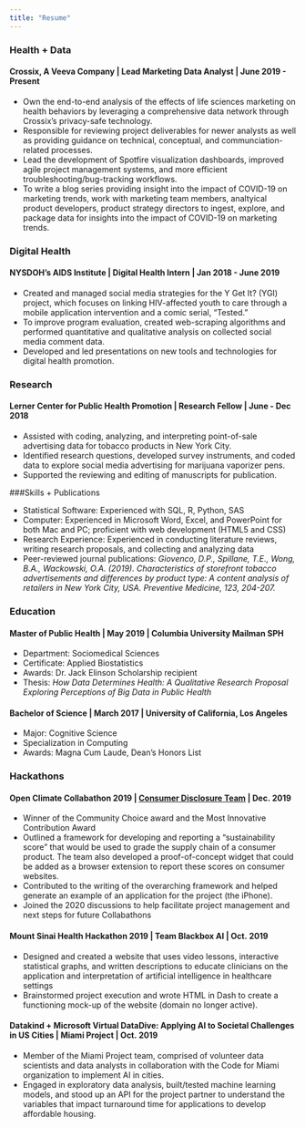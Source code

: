 ```yaml
---
title: "Resume"
---
```


### Health + Data 

#### Crossix, A Veeva Company | Lead Marketing Data Analyst | June 2019 - Present
* Own the end-to-end analysis of the effects of life sciences marketing on health behaviors by leveraging a comprehensive data network through Crossix’s privacy-safe technology.
* Responsible for reviewing project deliverables for newer analysts as well as providing guidance on technical, conceptual, and communciation-related processes.
* Lead the development of Spotfire visualization dashboards, improved agile project management systems, and more efficient troubleshooting/bug-tracking workflows.
* To write a blog series providing insight into the impact of COVID-19 on marketing trends, work with marketing team members, analtyical product developers, product strategy directors to ingest, explore, and package data for insights into the impact of COVID-19 on marketing trends.
 
### Digital Health 

#### NYSDOH's AIDS Institute | Digital Health Intern | Jan 2018 - June 2019
* Created and managed social media strategies for the Y Get It? (YGI) project, which focuses on linking HIV-affected youth to care through a mobile application intervention and a comic serial, “Tested.”    
* To improve program evaluation, created web-scraping algorithms and performed quantitative and qualitative analysis on collected social media comment data.
* Developed and led presentations on new tools and technologies for digital health promotion.

### Research 

#### Lerner Center for Public Health Promotion | Research Fellow | June - Dec 2018
* Assisted with coding, analyzing, and interpreting point-of-sale advertising data for tobacco products in New York City.
* Identified research questions, developed survey instruments, and coded data to explore social media advertising for marijuana vaporizer pens.
* Supported the reviewing and editing of manuscripts for publication.

###Skills + Publications

* Statistical Software: Experienced with SQL, R, Python, SAS
* Computer: Experienced in Microsoft Word, Excel, and PowerPoint for both Mac and PC; proficient with web development (HTML5 and CSS)
* Research Experience: Experienced in conducting literature reviews, writing research proposals, and collecting and analyzing data
* Peer-reviewed journal publications: *Giovenco, D.P., Spillane, T.E., Wong, B.A., Wackowski, O.A. (2019). Characteristics of storefront tobacco advertisements and differences by product type: A content analysis of retailers in New York City, USA. Preventive Medicine, 123, 204-207.*

### Education

#### Master of Public Health | May 2019 | Columbia University Mailman SPH
* Department: Sociomedical Sciences
* Certificate: Applied Biostatistics
* Awards: Dr. Jack Elinson Scholarship recipient
* Thesis: *How Data Determines Health: A Qualitative Research Proposal Exploring Perceptions of Big Data in Public Health*

#### Bachelor of Science | March 2017 | University of California, Los Angeles
* Major: Cognitive Science
* Specialization in Computing
* Awards: Magna Cum Laude, Dean's Honors List

### Hackathons

#### Open Climate Collabathon 2019 | [Consumer Disclosure Team](https://collabathon-docs.openclimate.earth/hacks/team-contributions/consumer-disclosure-and-sustainable-supply-chains) | Dec. 2019
*	Winner of the Community Choice award and the Most Innovative Contribution Award
*	Outlined a framework for developing and reporting a "sustainability score" that would be used to grade the supply chain of a consumer product. The team also developed a proof-of-concept widget that could be added as a browser extension to report these scores on consumer websites.
*	Contributed to the writing of the overarching framework and helped generate an example of an application for the project (the iPhone). 
*	Joined the 2020 discussions to help facilitate project management and next steps for future Collabathons

#### Mount Sinai Health Hackathon 2019 | Team Blackbox AI | Oct. 2019
*	Designed and created a website that uses video lessons, interactive statistical graphs, and written descriptions to educate clinicians on the application and interpretation of artificial intelligence in healthcare settings
*	Brainstormed project execution and wrote HTML in Dash to create a functioning mock-up of the website (domain no longer active).

#### Datakind + Microsoft Virtual DataDive: Applying AI to Societal Challenges in US Cities | Miami Project | Oct. 2019
*	Member of the Miami Project team, comprised of volunteer data scientists and data analysts in collaboration with the Code for Miami organization to implement AI in cities.
*	Engaged in exploratory data analysis, built/tested machine learning models, and stood up an API for the project partner to understand the variables that impact turnaround time for applications to develop affordable housing. 

